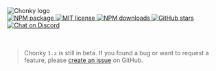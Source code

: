 <div style={{ textAlign: 'center' }}>
    <img src="./Chonky_clear.png" alt="Chonky logo" style={{ width: 500 }} />
    <br />
    <a href="https://www.npmjs.com/package/chonky" target="_blank">
        <img alt="NPM package" src="https://img.shields.io/npm/v/chonky.svg" />
    </a>
    <a
        href="https://tldrlegal.com/license/mit-license"
        style={{ marginLeft: 5 }}
        target="_blank"
    >
        <img alt="MIT license" src="https://img.shields.io/npm/l/chonky" />
    </a>
    <a
        href="https://www.npmjs.com/package/chonky"
        style={{ marginLeft: 5 }}
        target="_blank"
    >
        <img alt="NPM downloads" src="https://img.shields.io/npm/dt/chonky" />
    </a>
    <a
        href="https://github.com/TimboKZ/Chonky"
        style={{ marginLeft: 5 }}
        target="_blank"
    >
        <img
            alt="GitHub stars"
            src="https://img.shields.io/github/stars/TimboKZ/Chonky"
        />
    </a>
    <a href="https://discord.gg/4HJaFn9" style={{ marginLeft: 5 }} target="_blank">
        <img
            alt="Chat on Discord"
            src="https://img.shields.io/discord/696033621986770957?label=Chat%20on%20Discord"
        />
    </a>
    <br />
    <br />
    <br />
</div>

<div class="unstable-warning">

> Chonky `1.x` is still in beta. If you found a bug or want to request a feature, please
> [create an issue](https://github.com/TimboKZ/Chonky/issues) on GitHub.

</div>
